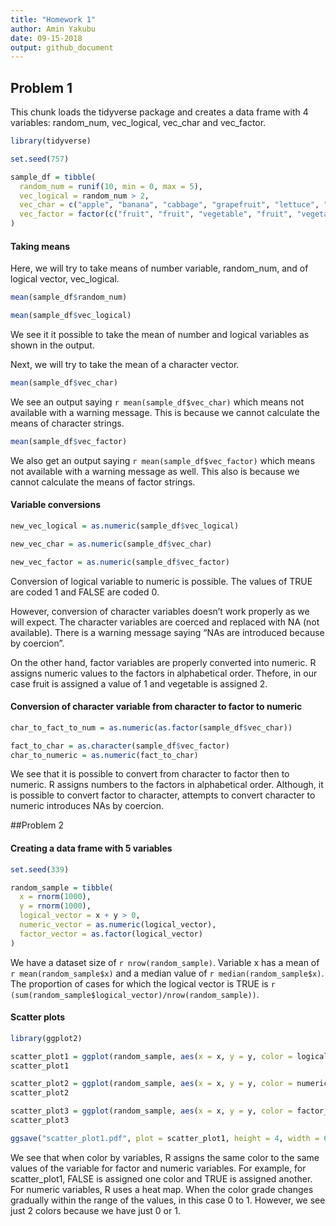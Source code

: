 ```yaml
---
title: "Homework 1"
author: Amin Yakubu
date: 09-15-2018
output: github_document
---
```


## Problem 1

This chunk loads the tidyverse package and creates a data frame with 4 variables: random_num, vec_logical, vec_char and vec_factor. 

```r
library(tidyverse)

set.seed(757)

sample_df = tibble(
  random_num = runif(10, min = 0, max = 5),
  vec_logical = random_num > 2,
  vec_char = c("apple", "banana", "cabbage", "grapefruit", "lettuce", "apricot", "lemons", "lychees", "kiwifruit", "pomegranate"),
  vec_factor = factor(c("fruit", "fruit", "vegetable", "fruit", "vegetable", "fruit", "fruit", "fruit", "fruit", "fruit"))
)

```


#### Taking means

Here, we will try to take means of number variable, random_num, and of logical vector, vec_logical.

```r
mean(sample_df$random_num)

mean(sample_df$vec_logical)
```

We see it it possible to take the mean of number and logical variables as shown in the output. 

Next, we will try to take the mean of a character vector.

```r
mean(sample_df$vec_char)
```

We see an output saying `r mean(sample_df$vec_char)` which means not available with a warning message. This is because we cannot calculate the means of character strings. 

```r

mean(sample_df$vec_factor)
```

We also get an output saying `r mean(sample_df$vec_factor)` which means not available with a warning message as well. This also is because we cannot calculate the means of factor strings. 


#### Variable conversions 

```r

new_vec_logical = as.numeric(sample_df$vec_logical)

new_vec_char = as.numeric(sample_df$vec_char)

new_vec_factor = as.numeric(sample_df$vec_factor)
```

Conversion of logical variable to numeric is possible. The values of TRUE are coded 1 and FALSE are coded 0. 

However, conversion of character variables doesn't work properly as we will expect. The character variables are coerced and replaced with NA (not available). There is a warning message saying "NAs are introduced because by coercion". 

On the other hand, factor variables are properly converted into numeric. R assigns numeric values to the factors in alphabetical order. Thefore, in our case fruit is assigned a value of 1 and vegetable is assigned 2. 

#### Conversion of character variable from character to factor to numeric

```r

char_to_fact_to_num = as.numeric(as.factor(sample_df$vec_char))

fact_to_char = as.character(sample_df$vec_factor)
char_to_numeric = as.numeric(fact_to_char)

```

We see that it is possible to convert from character to factor then to numeric. R assigns numbers to the factors in alphabetical order. Although, it is possible to convert factor to character, attempts to convert character to numeric introduces NAs by coercion. 

##Problem 2

#### Creating a data frame with 5 variables

```r

set.seed(339)

random_sample = tibble(
  x = rnorm(1000),
  y = rnorm(1000),
  logical_vector = x + y > 0,
  numeric_vector = as.numeric(logical_vector),
  factor_vector = as.factor(logical_vector)
)
```

We have a dataset size of `r nrow(random_sample)`. Variable x has a mean of `r mean(random_sample$x)` and a median value of `r median(random_sample$x)`. The proportion of cases for which the logical vector is TRUE is `r (sum(random_sample$logical_vector)/nrow(random_sample))`. 

#### Scatter plots 

```r
library(ggplot2)

scatter_plot1 = ggplot(random_sample, aes(x = x, y = y, color = logical_vector)) + geom_point()
scatter_plot1

scatter_plot2 = ggplot(random_sample, aes(x = x, y = y, color = numeric_vector)) + geom_point()
scatter_plot2

scatter_plot3 = ggplot(random_sample, aes(x = x, y = y, color = factor_vector)) + geom_point()
scatter_plot3

ggsave("scatter_plot1.pdf", plot = scatter_plot1, height = 4, width = 6)

```

We see that when color by variables, R assigns the same color to the same values of the variable for factor and numeric variables. For example, for scatter_plot1, FALSE is assigned one color and TRUE is assigned another. For numeric variables, R uses a heat map. When the color grade changes gradually within the range of the values, in this case 0 to 1. However, we see just 2 colors because we have just 0 or 1. 


